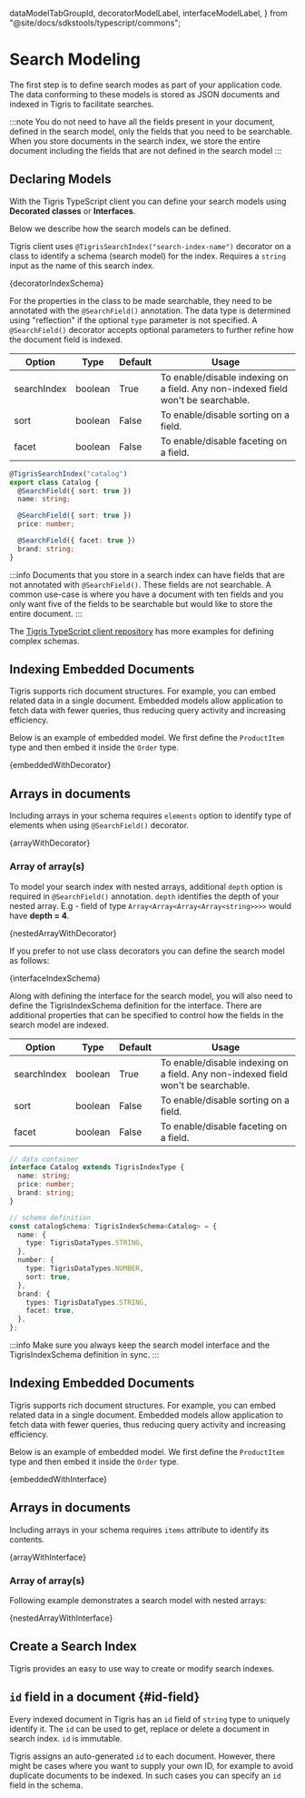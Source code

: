   dataModelTabGroupId,
  decoratorModelLabel,
  interfaceModelLabel,
} from "@site/docs/sdkstools/typescript/commons";

# Search Modeling

The first step is to define search modes as part of your application code. The
data conforming to these models is stored as JSON documents and indexed in Tigris
to facilitate searches.

:::note
You do not need to have all the fields present in your document, defined in the
search model, only the fields that you need to be searchable. When you store
documents in the search index, we store the entire document including the fields
that are not defined in the search model
:::

## Declaring Models

With the Tigris TypeScript client you can define your search models using
**Decorated classes** or **Interfaces**.

Below we describe how the search models can be defined.

<Tabs groupId={dataModelTabGroupId} queryString>
<TabItem value={decoratorModelLabel} label={decoratorModelLabel}>

Tigris client uses `@TigrisSearchIndex("search-index-name")` decorator on a class
to identify a schema (search model) for the index. Requires a `string`
input as the name of this search index.

<CodeBlock language="ts">{decoratorIndexSchema}</CodeBlock>

For the properties in the class to be made searchable, they need to be annotated
with the `@SearchField()` annotation. The data type is determined using
"reflection" if the optional `type` parameter is not specified. A `@SearchField()`
decorator accepts optional parameters to further refine how the document field is indexed.

| Option      | Type    | Default | Usage                                                                             |
| ----------- | ------- | ------- | --------------------------------------------------------------------------------- |
| searchIndex | boolean | True    | To enable/disable indexing on a field. Any non-indexed field won't be searchable. |
| sort        | boolean | False   | To enable/disable sorting on a field.                                             |
| facet       | boolean | False   | To enable/disable faceting on a field.                                            |

```ts
@TigrisSearchIndex("catalog")
export class Catalog {
  @SearchField({ sort: true })
  name: string;

  @SearchField({ sort: true })
  price: number;

  @SearchField({ facet: true })
  brand: string;
}
```

:::info
Documents that you store in a search index can have fields that are not annotated
with `@SearchField()`. These fields are not searchable. A common use-case is
where you have a document with ten fields and you only want five of the fields
to be searchable but would like to store the entire document.
:::

The [Tigris TypeScript client repository](https://github.com/tigrisdata/tigris-client-ts/tree/main/src/__tests__/fixtures/schema/search)
has more examples for defining complex schemas.

## Indexing Embedded Documents

Tigris supports rich document structures. For example, you can embed related
data in a single document. Embedded models allow application to fetch data with
fewer queries, thus reducing query activity and increasing efficiency.

Below is an example of embedded model. We first define the `ProductItem` type
and then embed it inside the `Order` type.

<CodeBlock language="ts">{embeddedWithDecorator}</CodeBlock>

## Arrays in documents

Including arrays in your schema requires `elements` option to identify type of elements when using
`@SearchField()` decorator.

<CodeBlock language="ts">{arrayWithDecorator}</CodeBlock>

### Array of array(s)

To model your search index with nested arrays, additional `depth` option is required
in `@SearchField()` annotation. `depth` identifies the depth of your nested array. E.g - field of
type `Array<Array<Array<Array<string>>>>` would have **depth = 4**.

<CodeBlock language="ts">{nestedArrayWithDecorator}</CodeBlock>

</TabItem>
<TabItem value={interfaceModelLabel} label={interfaceModelLabel}>

If you prefer to not use class decorators you can define the search model as follows:

<CodeBlock language="ts">{interfaceIndexSchema}</CodeBlock>

Along with defining the interface for the search model, you will also need to
define the TigrisIndexSchema definition for the interface. There are additional
properties that can be specified to control how the fields in the search model
are indexed.

| Option      | Type    | Default | Usage                                                                             |
| ----------- | ------- | ------- | --------------------------------------------------------------------------------- |
| searchIndex | boolean | True    | To enable/disable indexing on a field. Any non-indexed field won't be searchable. |
| sort        | boolean | False   | To enable/disable sorting on a field.                                             |
| facet       | boolean | False   | To enable/disable faceting on a field.                                            |

```ts
// data container
interface Catalog extends TigrisIndexType {
  name: string;
  price: number;
  brand: string;
}

// schema definition
const catalogSchema: TigrisIndexSchema<Catalog> = {
  name: {
    type: TigrisDataTypes.STRING,
  },
  number: {
    type: TigrisDataTypes.NUMBER,
    sort: true,
  },
  brand: {
    types: TigrisDataTypes.STRING,
    facet: true,
  },
};
```

:::info
Make sure you always keep the search model interface and the TigrisIndexSchema
definition in sync.
:::

## Indexing Embedded Documents

Tigris supports rich document structures. For example, you can embed related
data in a single document. Embedded models allow application to fetch data with
fewer queries, thus reducing query activity and increasing efficiency.

Below is an example of embedded model. We first define the `ProductItem` type
and then embed it inside the `Order` type.

<CodeBlock language="ts">{embeddedWithInterface}</CodeBlock>

## Arrays in documents

Including arrays in your schema requires `items` attribute to identify its contents.

<CodeBlock language="ts">{arrayWithInterface}</CodeBlock>

### Array of array(s)

Following example demonstrates a search model with nested arrays:

<CodeBlock language="ts">{nestedArrayWithInterface}</CodeBlock>

</TabItem>
</Tabs>

## Create a Search Index

Tigris provides an easy to use way to create or modify search indexes.

<TSDataModels
  decoratorExample={createWithDecorator}
  interfaceExample={createWithInterface}
/>

## `id` field in a document {#id-field}

Every indexed document in Tigris has an `id` field of `string` type to uniquely
identify it. The `id` can be used to get, replace or delete a document in search
index. `id` is immutable.

Tigris assigns an auto-generated `id` to each document. However, there might be
cases where you want to supply your own ID, for example to avoid duplicate
documents to be indexed. In such cases you can specify an `id` field in the schema.
